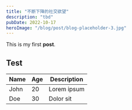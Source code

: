 ```yaml
---
title: "不断下降的社交欲望"
description: "tbd"
pubDate: 2022-10-17
heroImage: "/blog/post/blog-placeholder-3.jpg"
---
```


This is my first **post**.

## Test

| Name | Age | Description |
| ---- | --- | ----------- |
| John | 20  | Lorem ipsum |
| Doe  | 30  | Dolor sit   |
